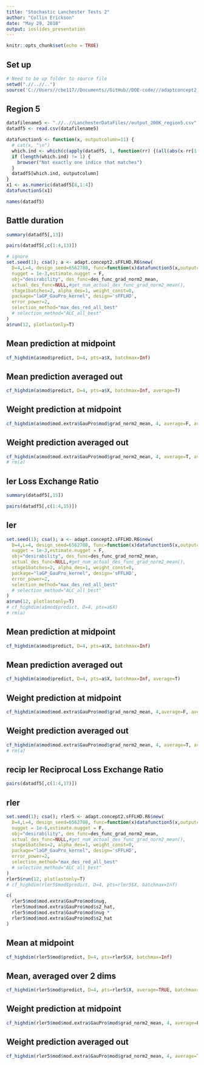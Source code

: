 ```yaml
---
title: "Stochastic Lanchester Tests 2"
author: "Collin Erickson"
date: "May 29, 2018"
output: ioslides_presentation
---
```



```r
knitr::opts_chunk$set(echo = TRUE)
```

<!-- <style type="text/css"> -->
<!-- .main-container { -->
<!--   max-width: 1800px; -->
<!--   margin-left: auto; -->
<!--   margin-right: auto; -->
<!-- } -->
<!-- </style> -->

## Set up

```r
# Need to be up folder to source file
setwd(".//..//..")
source('C://Users//cbe117//Documents//GitHub//DOE-code///adaptconcept2_sFFLHD_R6.R')
```


## Region 5


```r
datafilename5 <- ".//..//LanchesterDataFiles//output_200K_region5.csv"
datadf5 <- read.csv(datafilename5)

datafunction5 <- function(x, outputcolumn=11) {
  # cat(x, "\n")
  which.ind <- which(c(apply(datadf5, 1, function(rr) {(all(abs(x-rr[1:4])<1e-8))})))
  if (length(which.ind) != 1) {
    browser("Not exactly one indice that matches")
  }
  datadf5[which.ind, outputcolumn]
}
x1 <- as.numeric(datadf5[8,1:4])
datafunction5(x1)
```

```r
names(datadf5)
```

## Battle duration


```r
summary(datadf5[,13])
```


```r
pairs(datadf5[,c(1:4,13)])
```


<!-- # ```{r 5_dur, cache=TRUE, out.width='.49\\linewidth', fig.width=4, fig.height=4,fig.show='hold',fig.align='center'} -->
<!--```{r 5_dur, cache=TRUE, out.width="49%", fig.align='center', fig.show='hold', fig.width=6, fig.height=6}-->
```r
# ignore
set.seed(1); csa(); a <- adapt.concept2.sFFLHD.R6$new(
  D=4,L=4, design_seed=6562780, func=function(x)datafunction5(x,outputcolumn=13), func_fast = F,
  nugget = 1e-3,estimate.nugget = F,
  obj="desirability", des_func=des_func_grad_norm2_mean,
  actual_des_func=NULL,#get_num_actual_des_func_grad_norm2_mean(),
  stage1batches=2, alpha_des=1, weight_const=0,
  package="laGP_GauPro_kernel", design='sFFLHD',
  error_power=2,
  selection_method="max_des_red_all_best"
  # selection_method="ALC_all_best"
)
a$run(12, plotlastonly=T)
```

## Mean prediction at midpoint

```r
cf_highdim(a$mod$predict, D=4, pts=a$X, batchmax=Inf)
```

## Mean prediction averaged out

```r
cf_highdim(a$mod$predict, D=4, pts=a$X, batchmax=Inf, average=T)

```

## Weight prediction at midpoint

```r
cf_highdim(a$mod$mod.extra$GauPro$mod$grad_norm2_mean, 4, average=F, average_reps = 1e2, n=8, batchmax=Inf, pts=a$X)
```

## Weight prediction averaged out

```r
cf_highdim(a$mod$mod.extra$GauPro$mod$grad_norm2_mean, 4, average=T, average_reps = 1e2, n=8, batchmax=Inf, pts=a$X)
# rm(a)
```

## ler Loss Exchange Ratio

```r
summary(datadf5[,15])
```



```r
pairs(datadf5[,c(1:4,15)])
```

## ler

```r
set.seed(1); csa(); a <- adapt.concept2.sFFLHD.R6$new(
  D=4,L=4, design_seed=6562780, func=function(x)datafunction5(x,outputcolumn=15), func_fast = F,
  nugget = 1e-3,estimate.nugget = F,
  obj="desirability", des_func=des_func_grad_norm2_mean,
  actual_des_func=NULL,#get_num_actual_des_func_grad_norm2_mean(),
  stage1batches=2, alpha_des=1, weight_const=0,
  package="laGP_GauPro_kernel", design='sFFLHD',
  error_power=2,
  selection_method="max_des_red_all_best"
  # selection_method="ALC_all_best"
)
a$run(12, plotlastonly=T)
# cf_highdim(a$mod$predict, D=4, pts=a$X)
# rm(a)
```



## Mean prediction at midpoint

```r
cf_highdim(a$mod$predict, D=4, pts=a$X, batchmax=Inf)
```

## Mean prediction averaged out

```r
cf_highdim(a$mod$predict, D=4, pts=a$X, batchmax=Inf, average=T)
```

## Weight prediction at midpoint

```r
cf_highdim(a$mod$mod.extra$GauPro$mod$grad_norm2_mean, 4,average=F, average_reps = 1e2, n=8, batchmax=Inf, pts=a$X)
```

## Weight prediction averaged out

```r
cf_highdim(a$mod$mod.extra$GauPro$mod$grad_norm2_mean, 4, average=T, average_reps = 1e2, n=8, batchmax=Inf, pts=a$X)
# rm(a)
```



## recip ler Reciprocal Loss Exchange Ratio

```r
pairs(datadf5[,c(1:4,17)])
```

## rler

```r
set.seed(1); csa(); rler5 <- adapt.concept2.sFFLHD.R6$new(
  D=4,L=4, design_seed=6562780, func=function(x)datafunction5(x,outputcolumn=17), func_fast = F,
  nugget = 1e-6,estimate.nugget = F,
  obj="desirability", des_func=des_func_grad_norm2_mean,
  actual_des_func=NULL,#get_num_actual_des_func_grad_norm2_mean(),
  stage1batches=2, alpha_des=1, weight_const=0,
  package="laGP_GauPro_kernel", design='sFFLHD',
  error_power=2,
  selection_method="max_des_red_all_best"
  # selection_method="ALC_all_best"
)
rler5$run(12, plotlastonly=T)
# cf_highdim(rler5$mod$predict, D=4, pts=rler5$X, batchmax=Inf)

```

```r
c(
  rler5$mod$mod.extra$GauPro$mod$nug,
  rler5$mod$mod.extra$GauPro$mod$s2_hat,
  rler5$mod$mod.extra$GauPro$mod$nug * 
  rler5$mod$mod.extra$GauPro$mod$s2_hat
)
```

## Mean at midpoint

```r
cf_highdim(rler5$mod$predict, D=4, pts=rler5$X, batchmax=Inf)
```


## Mean, averaged over 2 dims

```r
cf_highdim(rler5$mod$predict, D=4, pts=rler5$X, average=TRUE, batchmax=Inf, average_reps=1e2, n=10)
```

## Weight prediction at midpoint

```r
cf_highdim(rler5$mod$mod.extra$GauPro$mod$grad_norm2_mean, 4, average=F, average_reps = 1e2, n=8, batchmax=Inf, pts=rler5$X)
```

## Weight prediction averaged out

```r
cf_highdim(rler5$mod$mod.extra$GauPro$mod$grad_norm2_mean, 4, average=T, average_reps = 1e2, n=8, batchmax=Inf, pts=rler5$X)
```



